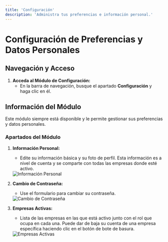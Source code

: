```yaml
---
title: 'Configuración'
description: 'Administra tus preferencias e información personal.'
---
```


# Configuración de Preferencias y Datos Personales

## Navegación y Acceso

1. **Acceda al Módulo de Configuración:**
   - En la barra de navegación, busque el apartado **Configuración** y haga clic en él.

## Información del Módulo

Este módulo siempre está disponible y le permite gestionar sus preferencias y datos personales.

### Apartados del Módulo

1. **Información Personal:**
   - Edite su información básica y su foto de perfil.
   <Warning>Esta información es a nivel de cuenta y se comparte con todas las empresas donde esté activo.</Warning>
   <Frame>
      <img
      className="block"
      src="/images/informacion-usuario.png"
      alt="Información Personal"
      />
    </Frame>

2. **Cambio de Contraseña:**
   - Use el formulario para cambiar su contraseña.

   <Frame>
      <img
      className="block"
      src="/images/cambio-contrasena.png"
      alt="Cambio de Contraseña"
      />
    </Frame>

3. **Empresas Activas:**
   - Lista de las empresas en las que está activo junto con el rol que ocupa en cada una. Puede dar de baja su cuenta de una empresa específica haciendo clic en el botón de bote de basura.

   <Frame>
      <img
      className="block"
      src="/images/companias.png"
      alt="Empresas Activas"
      />
   </Frame>
